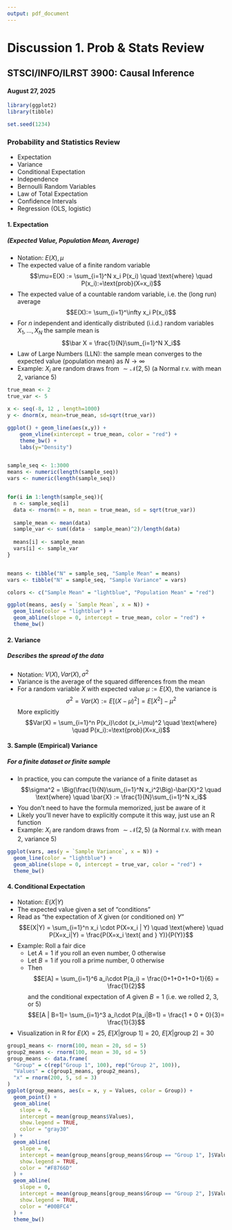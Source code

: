 ```yaml
---
output: pdf_document
---
```


# Discussion 1. Prob & Stats Review
## STSCI/INFO/ILRST 3900: Causal Inference 
#### August 27, 2025

```r
library(ggplot2)
library(tibble)

set.seed(1234)
```


### Probability and Statistics Review
- Expectation
- Variance
- Conditional Expectation 
- Independence
- Bernoulli Random Variables
- Law of Total Expectation
- Confidence Intervals
- Regression (OLS, logistic)


#### 1. Expectation
##### (Expected Value, Population Mean, Average)

- Notation: $E(X), \mu$
- The expected value of a finite random variable
  $$\mu=E(X) := \sum_{i=1}^N x_i P(x_i) \quad \text{where} \quad P(x_i):=\text{prob}(X=x_i)$$
- The expected value of a countable random variable, i.e. the (long run) average
  $$E(X):= \sum_{i=1}^\infty x_i P(x_i)$$
- For $n$ independent and identically distributed (i.i.d.) random variables $X_1,\ldots,X_N$
the sample mean is
$$\bar X = \frac{1}{N}\sum_{i=1}^N X_i$$
- Law of Large Numbers (LLN): the sample mean converges to the expected value (population mean) as $N \to \infty$
- Example: $X_i$ are random draws from $\sim \mathcal{N}(2,5)$ (a Normal r.v. with mean 2, variance 5)

```r
true_mean <- 2
true_var <- 5

x <- seq(-8, 12 , length=1000)
y <- dnorm(x, mean=true_mean, sd=sqrt(true_var))

ggplot() + geom_line(aes(x,y)) + 
    geom_vline(xintercept = true_mean, color = "red") +
    theme_bw() +
    labs(y="Density")


sample_seq <- 1:3000
means <- numeric(length(sample_seq))
vars <- numeric(length(sample_seq))


for(i in 1:length(sample_seq)){
  n <- sample_seq[i]
  data <- rnorm(n = n, mean = true_mean, sd = sqrt(true_var))
  
  sample_mean <- mean(data)
  sample_var <- sum((data - sample_mean)^2)/length(data)
  
  means[i] <- sample_mean
  vars[i] <- sample_var
}


means <- tibble("N" = sample_seq, "Sample Mean" = means)
vars <- tibble("N" = sample_seq, "Sample Variance" = vars)

colors <- c("Sample Mean" = "lightblue", "Population Mean" = "red")

ggplot(means, aes(y = `Sample Mean`, x = N)) +
  geom_line(color = "lightblue") +
  geom_abline(slope = 0, intercept = true_mean, color = "red") +
  theme_bw()

```


#### 2. Variance
##### Describes the spread of the data

- Notation: $V(X), Var(X),\sigma^2$
- Variance is the average of the squared differences from the mean
- For a random variable $X$ with expected value $\mu:=E(X)$, the variance is
  $$\sigma^2 = Var(X) := E\Big[\big(X-\mu\big)^2\Big] = E\big[X^2\big] - \mu^2$$
  More explicitly
  $$Var(X) = \sum_{i=1}^n P(x_i)\cdot (x_i-\mu)^2 \quad \text{where} \quad P(x_i):=\text{prob}(X=x_i)$$

#### 3. Sample (Empirical) Variance
##### For a finite dataset or finite sample

- In practice, you can compute the variance of a finite dataset as
  $$\sigma^2 = \Big(\frac{1}{N}\sum_{i=1}^N x_i^2\Big)-\bar{X}^2 \quad \text{where} \quad \bar{X} := \frac{1}{N}\sum_{i=1}^N x_i$$ 
- You don’t need to have the formula memorized, just be aware of it
- Likely you’ll never have to explicitly compute it this way, just use an R function
- Example: $X_i$ are random draws from $\sim \mathcal{N}(2,5)$ (a Normal r.v. with mean 2, variance 5)


```r
ggplot(vars, aes(y = `Sample Variance`, x = N)) +
  geom_line(color = "lightblue") +
  geom_abline(slope = 0, intercept = true_var, color = "red") +
  theme_bw()
```


#### 4. Conditional Expectation

- Notation: $E(X|Y)$
- The expected value given a set of “conditions” 
- Read as “the expectation of $X$ given (or conditioned on) $Y$” 
  $$E(X|Y) = \sum_{i=1}^n x_i \cdot P(X=x_i | Y) \quad \text{where} \quad P(X=x_i|Y) = \frac{P(X=x_i \text{ and } Y)}{P(Y)}$$
- Example: Roll a fair dice
  - Let $A=1$ if you roll an even number, $0$ otherwise
  - Let $B=1$ if you roll a prime number,  $0$ otherwise
  - Then
    $$E[A] = \sum_{i=1}^6 a_i\cdot P(a_i) = \frac{0+1+0+1+0+1}{6} = \frac{1}{2}$$
    and the conditional expectation of $A$ given $B=1$ (i.e. we rolled 2, 3, or 5)
    $$E[A | B=1]= \sum_{i=1}^3 a_i\cdot P(a_i|B=1) = \frac{1 + 0 + 0}{3}= \frac{1}{3}$$
- Visualization in R for $E(X)=25$, $E[X| \text{group 1}] = 20$, $E[X| \text{group 2}] = 30$


```r
group1_means <- rnorm(100, mean = 20, sd = 5)
group2_means <- rnorm(100, mean = 30, sd = 5)
group_means <- data.frame(
  "Group" = c(rep("Group 1", 100), rep("Group 2", 100)),
  "Values" = c(group1_means, group2_means),
  "x" = rnorm(200, 5, sd = 3)
)
ggplot(group_means, aes(x = x, y = Values, color = Group)) +
  geom_point() +
  geom_abline(
    slope = 0,
    intercept = mean(group_means$Values),
    show.legend = TRUE,
    color = "gray30"
  ) +
  geom_abline(
    slope = 0,
    intercept = mean(group_means[group_means$Group == "Group 1", ]$Values),
    show.legend = TRUE,
    color = "#F8766D"
  ) +
  geom_abline(
    slope = 0,
    intercept = mean(group_means[group_means$Group == "Group 2", ]$Values),
    show.legend = TRUE,
    color = "#00BFC4"
  ) +
  theme_bw()
```
